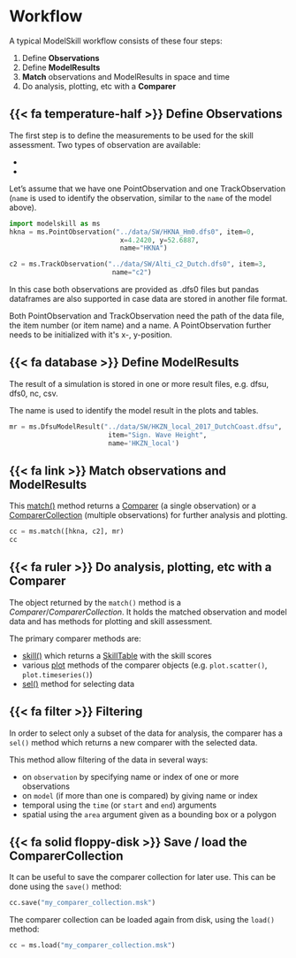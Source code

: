 # Workflow

A typical ModelSkill workflow consists of these four steps:

1.  Define **Observations**
2.  Define **ModelResults**
3.  **Match** observations and ModelResults in space and time
4.  Do analysis, plotting, etc with a **Comparer**


## {{< fa temperature-half >}} Define Observations

The first step is to define the measurements to be used for the skill
assessment. Two types of observation are available:

-   [](`~modelskill.PointObservation`)
-   [](`~modelskill.TrackObservation`)

Let's assume that we have one PointObservation and one
TrackObservation (`name` is used to identify the observation, similar to the `name` of the model above). 

```python
import modelskill as ms
hkna = ms.PointObservation("../data/SW/HKNA_Hm0.dfs0", item=0,
                            x=4.2420, y=52.6887,
                            name="HKNA")

c2 = ms.TrackObservation("../data/SW/Alti_c2_Dutch.dfs0", item=3,
                          name="c2")
```

In this case both observations are provided as .dfs0 files but pandas
dataframes are also supported in case data are stored in another file
format.

Both PointObservation and TrackObservation need the path of the data
file, the item number (or item name) and a name. A PointObservation
further needs to be initialized with it\'s x-, y-position.


## {{< fa database >}} Define ModelResults

The result of a simulation is stored in one or more result files, e.g. dfsu, dfs0, nc, csv.

The name is used to identify the model result in the plots and tables.

```python
mr = ms.DfsuModelResult("../data/SW/HKZN_local_2017_DutchCoast.dfsu", 
                         item="Sign. Wave Height",
                         name='HKZN_local')
```



## {{< fa link >}} Match observations and ModelResults

This [match()](`modelskill.matching.match`) method returns a [Comparer](`modelskill.Comparer`) (a single observation) or a
[ComparerCollection](`modelskill.ComparerCollection`) (multiple observations)
for further analysis and plotting.

```python
cc = ms.match([hkna, c2], mr)
cc
```



## {{< fa ruler >}} Do analysis, plotting, etc with a Comparer

The object returned by the `match()` method is a *Comparer*/*ComparerCollection*. It holds the matched observation and model data and has methods for plotting and
skill assessment.

The primary comparer methods are:

- [skill()](`modelskill.ComparerCollection.skill`)
  which returns a [SkillTable](`modelskill.SkillTable`) with the skill scores
- various [plot](`modelskill.comparison._collection_plotter.ComparerCollectionPlotter`) methods of the comparer objects (e.g. `plot.scatter()`, `plot.timeseries()`)
- [sel()](`modelskill.ComparerCollection.sel`) method for selecting data
    

## {{< fa filter >}} Filtering

In order to select only a subset of the data for analysis, the comparer has a `sel()` method which returns a new comparer with the selected data. 

This method allow filtering of the data in several ways:

-   on `observation` by specifying name or index of one or more
    observations
-   on `model` (if more than one is compared) by giving name or index
-   temporal using the `time` (or `start` and `end`) arguments
-   spatial using the `area` argument given as a bounding box or a
    polygon

## {{< fa solid floppy-disk >}} Save / load the ComparerCollection

It can be useful to save the comparer collection for later use. This can be done using the `save()` method:

```python
cc.save("my_comparer_collection.msk")
```

The comparer collection can be loaded again from disk, using the `load()` method:

```python
cc = ms.load("my_comparer_collection.msk")
```



